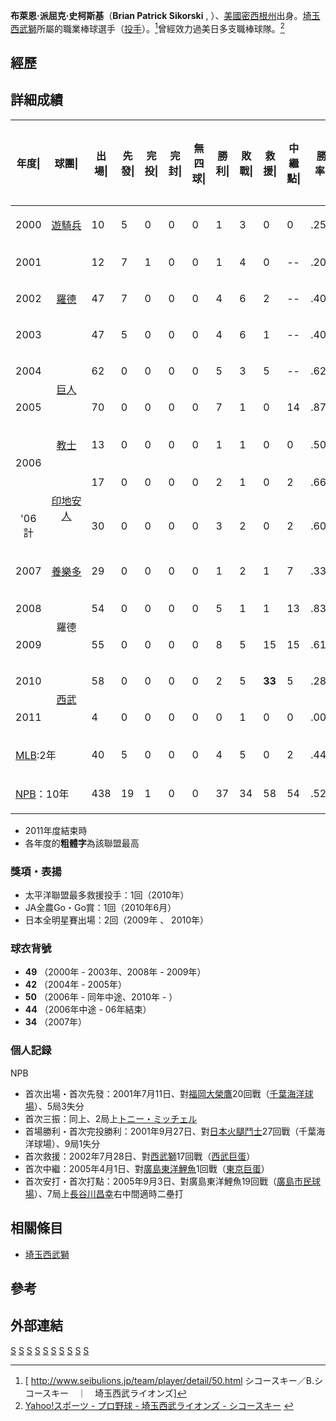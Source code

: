 {{Infobox NPB player|
bgcolor1=#003|
bgcolor2=#ccc|
textcolor1=#fff|
textcolor2=#006|
name=布萊恩·史柯斯基|
image=|
width=300|
birthdate= {{birth date and age|1974|7|27}}|
position=投手|
team=埼玉西武獅|
number= |
bats=右|
throws=右|
debutyear=2001年7月11日|
debutteam=千葉羅德海洋|
statyear=2011年|
stat1label=勝—敗|
stat1value=37-34|
stat2label=[[救援成功|救援成功]]|
stat2value=58|
stat3label=[[中繼成功|中繼成功]]|
stat3value=54|
stat4label=[[防禦率|防禦率]]|
stat4value=3.10|
stat5label=[[三振|奪三振]]|
stat5value=598|
teams=<nowiki></nowiki>
* Western Michigan University
MLB
* [[德州遊騎兵|德州遊騎兵]] (2000)
* [[聖地牙哥教士|聖地牙哥教士]] (2006)
* [[克里夫蘭印地安人|克里夫蘭印地安人]] (2006)
NPB
* [[千葉羅德海洋|千葉羅德海洋]] (2001 - 2003)
* [[讀賣巨人|讀賣巨人]] (2004 - 2005)
* [[東京養樂多燕子|東京養樂多燕子]] (2007)
* 千葉羅德海洋 (2008 - 2009)
* [[埼玉西武獅|埼玉西武獅]] (2010 - 2011)
* [[埼玉西武獅|埼玉西武獅]] (2013 - )
}}

'''布萊恩·派屈克·史柯斯基'''（'''Brian Patrick Sikorski''' , {{bd|1974年|7月27日|}}）、[[美國|美國]][[密西根州|密西根州]]出身。[[埼玉西武獅|埼玉西武獅]]所屬的職業棒球選手（[[投手|投手]]）。<ref>[ http://www.seibulions.jp/team/player/detail/50.html {{Wayback|url=http://www.seibulions.jp/team/player/detail/50.html |date=20120216105417 }} シコースキー／B.シコースキー　｜　埼玉西武ライオンズ]</ref>曾經效力過美日多支職棒球隊。<ref>[http://baseball.yahoo.co.jp/npb/player/12092/ Yahoo!スポーツ - プロ野球 - 埼玉西武ライオンズ - シコースキー] {{webarchive|url=https://web.archive.org/web/20110425051323/http://baseball.yahoo.co.jp/npb/player/12092/ |date=2011-04-25 }}</ref>
==經歷==
==詳細成績==
{| class="wikitable" style="text-align:right; font-size:small"
|-bgcolor="#efefef"
!年度|!!球團|!!出場|!!先發|!!完投|!!完封|!!無四球|!!勝利|!!敗戰|!!救援|!!中<br>繼<br>點|!!勝率|!!打者|!!投球<br>局數|!!被<br>安<br>打|!!被全壘打|!!保送|!!敬遠|!!觸身球|!!三<br>振<br>數|!!暴投|!!犯規|!!失分|!!自<br>責<br>分|!!防<br>禦<br>率|!!WHIP
|-
|style="text-align: center;"|2000
|style="text-align: center;"|[[德州遊騎兵|遊騎兵]]
|10||5||0||0||0||1||3||0||0||.250||187||37.2||46||9||25||1||1||32||1||0||31||24||5.73||1.89
|-
|style="text-align: center;"|2001
|rowspan="3" style="text-align: center;"|[[千葉羅德海洋|羅德]]
|12||7||1||0||0||1||4||0||--||.200||191||42.0||48||9||18||0||1||31||1||3||36||30||6.43||1.57
|-
|style="text-align: center;"|2002
|47||7||0||0||0||4||6||2||--||.400||385||96.2||76||14||20||4||3||102||2||0||38||37||3.44||0.99
|-
|style="text-align: center;"|2003
|47||5||0||0||0||4||6||1||--||.400||340||82.2||80||9||23||1||0||71||2||0||35||29||3.16||1.25
|-
|style="text-align: center;"|2004
|rowspan="2" style="text-align: center;"|[[讀賣巨人|巨人]]
|62||0||0||0||0||5||3||5||--||.625||330||77.2||76||9||22||2||9||83||1||0||25||23||2.67||1.26
|-
|style="text-align: center;"|2005
|70||0||0||0||0||7||1||0||14||.875||367||87.2||75||4||33||2||3||100||4||0||33||32||3.29||1.23
|-
|rowspan="2" style="text-align: center;"|2006
|style="text-align: center;"|[[聖地牙哥教士|教士]]
|13||0||0||0||0||1||1||0||0||.500||60||14.1||16||4||3||1||0||14||2||0||9||9||5.65||1.33
|-
|rowspan="2" style="text-align: center;"|[[克里夫蘭印地安人|印地安人]]
|17||0||0||0||0||2||1||0||2||.667||82||19.2||20||4||4||0||1||24||1||0||10||10||4.58||1.22
|- style="background-color:#f2f2f2"
!style="text-align: center;"|'06計
|30||0||0||0||0||3||2||0||2||.600||142||34.0||36||8||7||1||1||38||3||0||19||19||5.03||1.26
|-
|style="text-align: center;"|2007
|style="text-align: center; white-space: nowrap;"|[[東京養樂多燕子|養樂多]]
|29||0||0||0||0||1||2||1||7||.333||159||39.1||30||2||12||0||2||38||2||1||13||10||2.29||1.07
|-
|style="text-align: center;"|2008
|rowspan="2" style="text-align: center;"|羅德
|54||0||0||0||0||5||1||1||13||.833||196||48.1||42||2||10||1||1||49||0||0||15||12||2.23||1.08
|-
|style="text-align: center;"|2009
|55||0||0||0||0||8||5||15||15||.615||254||65.2||41||8||19||2||3||73||2||0||16||16||2.19||0.91
|-
|style="text-align: center;"|2010
|rowspan="2" style="text-align: center;"|[[埼玉西武獅|西武]]
|58||0||0||0||0||2||5||'''33'''||5||.286||255||63.0||50||7||19||0||1||48||1||0||18||18||2.57||1.10
|-
|style="text-align: center;"|2011
|4||0||0||0||0||0||1||0||0||.000||17||3.2||4||1||2||2||0||3||0||0||2||2||4.91||1.67
|-
!colspan="2"|[[美國大聯盟|MLB]]:2年
|40||5||0||0||0||4||5||0||2||.444||329||71.2||82||17||32||2||2||70||4||0||50||43||5.40||1.59
|-
!colspan="2"|[[日本職棒|NPB]]：10年
|438||19||1||0||0||37||34||58||54||.521||2494||606.2||522||65||178||14||23||598||15||4||231||209||3.10||1.15
|}
* 2011年度結束時
* 各年度的'''粗體字'''為該聯盟最高

=== 獎項・表揚 ===
* 太平洋聯盟最多救援投手：1回（2010年）
* JA全農Go・Go賞：1回（2010年6月）
* 日本全明星賽出場：2回（2009年 、 2010年）

=== 球衣背號 ===
* '''49''' （2000年 - 2003年、2008年 - 2009年）
* '''42''' （2004年 - 2005年）
* '''50''' （2006年 - 同年中途、2010年 - ）
* '''44''' （2006年中途 - 06年結束）
* '''34''' （2007年）

=== 個人記録 ===
; NPB
* 首次出場・首次先發：2001年7月11日、對[[福岡軟體銀行鷹|福岡大榮鷹]]20回戰（[[千葉海洋球場|千葉海洋球場]]）、5局3失分
* 首次三振：同上、2局上[[トニー・ミッチェル|トニー・ミッチェル]]
* 首場勝利・首次完投勝利：2001年9月27日、對[[北海道日本火腿鬥士|日本火腿鬥士]]27回戰（千葉海洋球場）、9局1失分
* 首次救援：2002年7月28日、對[[埼玉西武獅|西武獅]]17回戰（[[西武巨蛋|西武巨蛋]]）
* 首次中繼：2005年4月1日、對[[廣島東洋鯉魚|廣島東洋鯉魚]]1回戰（[[東京巨蛋|東京巨蛋]]）
* 首次安打・首次打點：2005年9月3日、對廣島東洋鯉魚19回戰（[[廣島市民球場|廣島市民球場]]）、7局上[[長谷川昌幸|長谷川昌幸]]右中間適時二壘打

==相關條目==
*[[埼玉西武獅|埼玉西武獅]]

==參考==
<div class="references-small">
<references />
</div>
==外部連結==
{{台灣棒球維基館}}
{{西武球員名單}}
{{太平洋聯盟最多救援投手}}


[[Category:美國棒球選手|S]] 
[[Category:日本職棒外籍球員|S]] 
[[Category:德州遊騎兵隊球員|S]]
[[Category:千葉羅德海洋隊球員|S]]
[[Category:讀賣巨人隊球員|S]] 
[[Category:聖地牙哥教士隊球員|S]]
[[Category:埼玉西武獅隊球員|S]]
[[Category:克里夫蘭印地安人隊球員|S]]
[[Category:東京養樂多燕子隊球員|S]]
[[Category:密西根州人|S]]